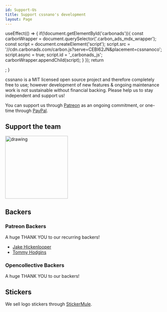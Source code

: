 ```yaml
---
id: Support-Us
title: Support cssnano's development
layout: Page
---
```



  useEffect(() => {
    if(!document.getElementById('carbonads')){
      const carbonWrapper = document.querySelector('.carbon_ads_mdx_wrapper');
      const script = document.createElement('script');
      script.src = '//cdn.carbonads.com/carbon.js?serve=CEBI62JN&placement=cssnanoco';
      script.async = true;
      script.id = '_carbonads_js';
      carbonWrapper.appendChild(script);
    }
  });
  return  <div className="carbon_ads_mdx_wrapper"></div>;
}

<CarbonAds/>

cssnano is a MIT licensed open source project and therefore completely free
to use; however development of new features & ongoing maintenance work is not
sustainable without financial backing. Please help us to stay independent and
support us!

You can support us through [Patreon](https://www.patreon.com/beneb) as an
ongoing commitment, or one-time through [PayPal](https://www.paypal.me/benebinfo).

## Support the team

<a href="https://opencollective.com/cssnano">
<img src="https://opencollective.com/cssnano/donate/button@2x.png?color=blue" alt="drawing" width="200"/>
</a>

## Backers

### Patreon Backers

A huge THANK YOU to our recurring backers!

- [Jake Hickenlooper](https://twitter.com/jkenlooper)
- [Tommy Hodgins](https://twitter.com/innovati)

### Opencollective Backers

A huge THANK YOU to our backers!

<object type="image/svg+xml" data="https://opencollective.com/cssnano/backers.svg?avatarHeight=36&width=600"></object>

## Stickers

We sell logo stickers through [StickerMule](https://www.stickermule.com/uk/marketplace/11086-cssnano).
